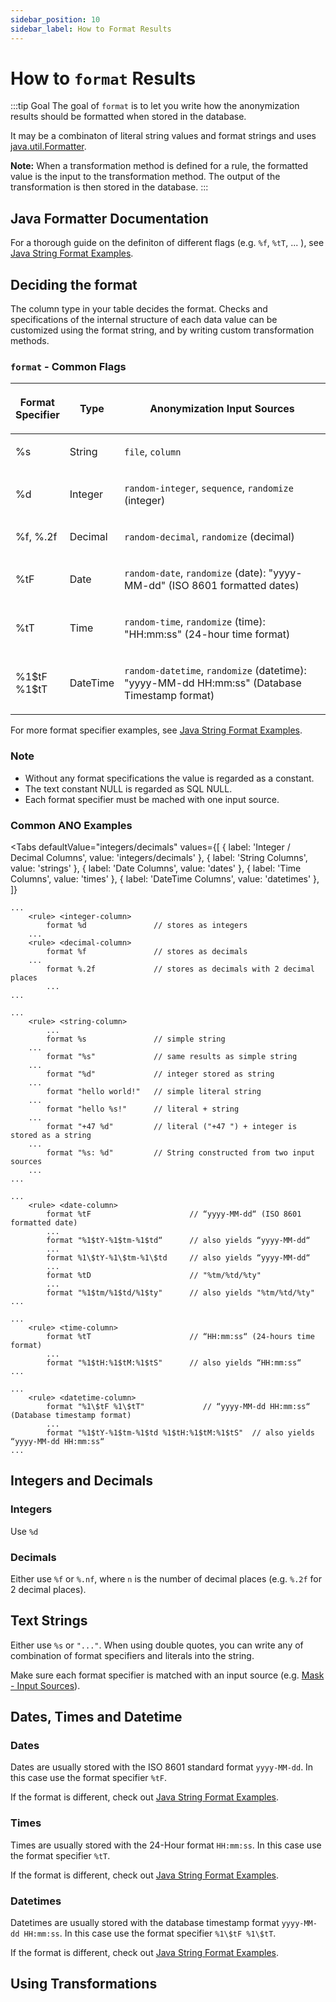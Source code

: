 ```yaml
---
sidebar_position: 10
sidebar_label: How to Format Results
---
```



# How to `format` Results

:::tip Goal
The goal of `format` is to let you write how the anonymization results should be formatted when stored in the database.

It may be a combinaton of literal string values and format strings and uses [java.util.Formatter](https://dzone.com/articles/java-string-format-examples).

**Note:** When a transformation method is defined for a rule, the formatted value is the input to the transformation method. The output of the transformation is then stored in the database.
:::

## Java Formatter Documentation

For a thorough guide on the definiton of different flags (e.g. `%f`, `%tT`, ... ), see [Java String Format Examples](https://dzone.com/articles/java-string-format-examples).

## Deciding the format

The column type in your table decides the format. Checks and specifications of the internal structure of each data value can be customized using the format string, and by writing custom transformation methods.

### `format` - Common Flags

<table width="100%" >
<thead>
<tr>
<th width="15%">

Format Specifier

</th>
<th width="15%">

Type

</th>
<th >

Anonymization Input Sources

</th>
</tr>
</thead>
<tbody>
<tr>
<td>

%s

</td>
<td>

String

</td>
<td>

`file`, `column`

</td>
</tr>
<tr>
<td>

%d

</td>
<td>

Integer

</td>
<td >

`random-integer`, `sequence`, `randomize` (integer)

</td>
</tr>
<tr>
<td>

%f, %.2f

</td>
<td>

Decimal

</td>
<td >

`random-decimal`, `randomize` (decimal)

</td>
</tr>
<tr>
<td>

%tF

</td>
<td>

Date

</td>
<td >

`random-date`, `randomize` (date): "yyyy-MM-dd" (ISO 8601 formatted dates)

</td>
</tr>
<tr>
<td>

%tT

</td>
<td>

Time

</td>
<td >

`random-time`, `randomize` (time): "HH:mm:ss" (24-hour time format)

</td>
</tr>
<tr>
<td>

%1\$tF %1\$tT

</td>
<td>

DateTime

</td>
<td >

`random-datetime`, `randomize` (datetime): "yyyy-MM-dd HH:mm:ss" (Database Timestamp format)

</td>
</tr>
</tbody>
</table>

For more format specifier examples, see [Java String Format Examples](https://dzone.com/articles/java-string-format-examples).

### Note

- Without any format specifications the value is regarded as a constant.
- The text constant NULL is regarded as SQL NULL.
- Each format specifier must be mached with one input source.

### Common ANO Examples

<Tabs
  defaultValue="integers/decimals"
  values={[
    { label: 'Integer / Decimal Columns', value: 'integers/decimals' },
    { label: 'String Columns', value: 'strings' },
    { label: 'Date Columns', value: 'dates' },
    { label: 'Time Columns', value: 'times' },
    { label: 'DateTime Columns', value: 'datetimes' },
  ]}
>

<TabItem value="integers/decimals">

```ano
...
    <rule> <integer-column>
        format %d               // stores as integers
    ...
    <rule> <decimal-column>
        format %f               // stores as decimals
    ...
        format %.2f             // stores as decimals with 2 decimal places
        ...
...
```

</TabItem>

<TabItem value="strings">

```ano
...
    <rule> <string-column>
        ...
        format %s               // simple string
    ...
        format "%s"             // same results as simple string
    ...
        format "%d"             // integer stored as string
    ...
        format "hello world!"   // simple literal string
    ...
        format "hello %s!"      // literal + string
    ...
        format "+47 %d"         // literal ("+47 ") + integer is stored as a string
    ...
        format "%s: %d"         // String constructed from two input sources
    ...
...
```

</TabItem>

<TabItem value="dates">

```ano
...
    <rule> <date-column>
        format %tF                      // “yyyy-MM-dd“ (ISO 8601 formatted date)
        ...
        format "%1$tY-%1$tm-%1$td“      // also yields “yyyy-MM-dd“
        ...
        format %1\$tY-%1\$tm-%1\$td     // also yields “yyyy-MM-dd“
        ...
        format %tD	                    // "%tm/%td/%ty"
        ...
        format "%1$tm/%1$td/%1$ty"      // also yields "%tm/%td/%ty"
...
```

</TabItem>

<TabItem value="times">

```ano
...
    <rule> <time-column>
        format %tT                      // “HH:mm:ss“ (24-hours time format)
        ...
        format "%1$tH:%1$tM:%1$tS"      // also yields “HH:mm:ss“
...
```

</TabItem>

<TabItem value="datetimes">

```ano
...
    <rule> <datetime-column>
        format "%1\$tF %1\$tT"             // “yyyy-MM-dd HH:mm:ss“ (Database timestamp format)
        ...
        format "%1$tY-%1$tm-%1$td %1$tH:%1$tM:%1$tS"  // also yields “yyyy-MM-dd HH:mm:ss“
...
```

</TabItem>
</Tabs>

## Integers and Decimals

### Integers

Use `%d`

### Decimals

Either use `%f` or `%.nf`, where `n` is the number of decimal places (e.g. `%.2f` for 2 decimal places).

## Text Strings

Either use `%s` or `"..."`. When using double quotes, you can write any of combination of format specifiers and literals into the string.

Make sure each format specifier is matched with an input source (e.g. [Mask - Input Sources](./mask/overview-mask#types-of-input-sources)).

## Dates, Times and Datetime

### Dates

Dates are usually stored with the ISO 8601 standard format `yyyy-MM-dd`. In this case use the format specifier `%tF`.

If the format is different, check out [Java String Format Examples](https://dzone.com/articles/java-string-format-examples).

### Times

Times are usually stored with the 24-Hour format `HH:mm:ss`. In this case use the format specifier `%tT`.

If the format is different, check out [Java String Format Examples](https://dzone.com/articles/java-string-format-examples).

### Datetimes

Datetimes are usually stored with the database timestamp format `yyyy-MM-dd HH:mm:ss`. In this case use the format specifier `%1\$tF %1\$tT`.

If the format is different, check out [Java String Format Examples](https://dzone.com/articles/java-string-format-examples).

## Using Transformations
